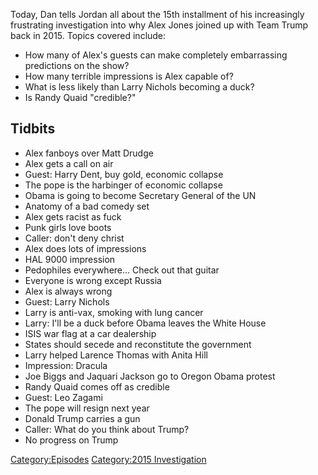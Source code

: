 {{DEFAULTSORT:
    #_EPISODE_0076:October 7-11, 2015
}}{{Episode
    | title             = October 7-11, 2015
    | caption           = Listen to this episode on [https://knowledgefight.libsyn.com/knowledge-fight-october-7-11-2015 Libsyn] [https://open.spotify.com/episode/10UJ2qv0Dl81mt5PWEhEk9 Spotify]
    | episodeNumber     = 76
    | length            = 01:39:27
    | airDate           = August 23, 2017
    | coverageStartDate = October 7, 2015
    | coverageEndDate   = October 11, 2015
    | episodeType       = [[:Category:2015 Investigation|2015 Investigation]]
    | appearance        = [[Harry Dent]], [[Larry Nichols]], [[Clarence Thomas]], [[Anita Hill]], [[Joe Biggs]], [[Jaquari Jackson]], [[Randy Quaid]], [[Leo Zagami]]
    | beverage          = Faygo Arctic Sun
    | oocDrop           = Cut her genitals of with scissors
    | previousEpisode   = [[75: January 7, 2011]]
    | nextEpisode       = [[77: August 23, 2017]]
}}

{{Stub}}

Today, Dan tells Jordan all about the 15th installment of his increasingly frustrating investigation into why Alex Jones joined up with Team Trump back in 2015. Topics covered include:

*How many of Alex's guests can make completely embarrassing predictions on the show?
*How many terrible impressions is Alex capable of?
*What is less likely than Larry Nichols becoming a duck?
*Is Randy Quaid "credible?"

==Tidbits==

*Alex fanboys over Matt Drudge
*Alex gets a call on air
*Guest: Harry Dent, buy gold, economic collapse
*The pope is the harbinger of economic collapse
*Obama is going to become Secretary General of the UN
*Anatomy of a bad comedy set
*Alex gets racist as fuck
*Punk girls love boots
*Caller: don't deny christ
*Alex does lots of impressions
*HAL 9000 impression
*Pedophiles everywhere... Check out that guitar
*Everyone is wrong except Russia
*Alex is always wrong
*Guest: Larry Nichols
*Larry is anti-vax, smoking with lung cancer
*Larry: I'll be a duck before Obama leaves the White House
*ISIS war flag at a car dealership
*States should secede and reconstitute the government
*Larry helped Larence Thomas with Anita Hill
*Impression: Dracula
*Joe Biggs and Jaquari Jackson go to Oregon Obama protest
*Randy Quaid comes off as credible
*Guest: Leo Zagami
*The pope will resign next year
*Donald Trump carries a gun
*Caller: What do you think about Trump?
*No progress on Trump

[[Category:Episodes]]
[[Category:2015 Investigation]]
